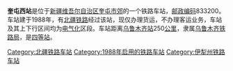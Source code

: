 {{noteTA
|1=zh-cn:始发车次; zh-hk:列車班次;
|2=zh-cn:车次; zh-hk:班次;
}}
{{Infobox China railway station
|车站名称 = 奎屯西站
|车站拼音 = Kuitunxi
|英文名称 = Kuitunxi Railway Station
|车站代码 = 42527<ref>{{cite book|title=中华人民共和国铁路车站代码（GB/T 10302-2010）|publisher=中国标准出版社|year=2010|isbn=155066140495|ignore-isbn-error=true|pages=20}}</ref>
|电报码 = 
|拼音码 = 
|车站地址 = [[新疆维吾尔自治区|新疆维吾尔自治区]][[奎屯市|奎屯市]]
|归属 = [[乌鲁木齐铁路局|乌鲁木齐铁路局]]
|车站等级 = [[四等站_(中铁)|四等站]]
|线路 = [[北疆铁路|北疆铁路]]
}}
'''奎屯西站'''是位于[[新疆维吾尔自治区|新疆维吾尔自治区]][[奎屯市|奎屯市]][[郊|郊]]的一个铁路车站，[[邮政编码|邮政编码]]833200。车站建于1988年，有[[北疆铁路|北疆铁路]]经过该站，现仅办理货运，不办理客运业务，车站及其上下行区间均为[[电气化|电气化]]区段。车站距离[[乌鲁木齐站|乌鲁木齐站]]250[[公里|公里]]，隶属[[乌鲁木齐铁路局|乌鲁木齐铁路局]]，是[[四等站_(中铁)|四等站]]。

{{start rail box}}
{{s-inop|[[奎屯站|奎屯站]]}}
{{s-line|[[北疆铁路|北疆铁路]]}}
{{s-inop|[[乌苏站|乌苏站]]}}
{{end box}}
{{北疆铁路}}
{{铁路车站小作品}}
{{新疆小作品}}

[[Category:北疆铁路车站|Category:北疆铁路车站]]
[[Category:1988年启用的铁路车站|Category:1988年启用的铁路车站]]
[[Category:伊犁州铁路车站|Category:伊犁州铁路车站]]